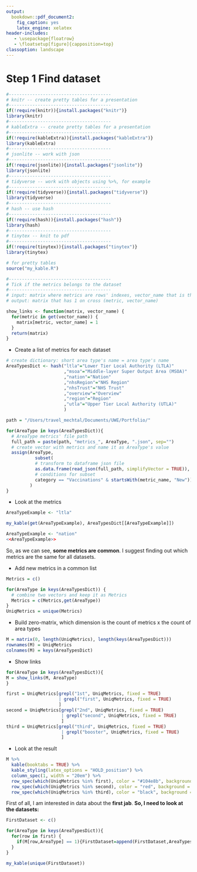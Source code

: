 ```yaml
---
output:
  bookdown::pdf_document2:
    fig_caption: yes
    latex_engine: xelatex
header-includes:
   - \usepackage{floatrow}
   - \floatsetup[figure]{capposition=top}
classoption: landscape
---
```

# Step 1 Find dataset

```r
#---------------------------------------
# knitr -- create pretty tables for a presentation
#---------------------------------------
if(!require(knitr)){install.packages("knitr")}
library(knitr)
#---------------------------------------
# kableExtra -- create pretty tables for a presentation
#---------------------------------------
if(!require(kableExtra)){install.packages("kableExtra")}
library(kableExtra)
#---------------------------------------
# jsonlite -- work with json
#---------------------------------------
if(!require(jsonlite)){install.packages("jsonlite")}
library(jsonlite)
#---------------------------------------
# tidyverse -- work with objects using %>%, for example
#---------------------------------------
if(!require(tidyverse)){install.packages("tidyverse")}
library(tidyverse)
#---------------------------------------
# hash -- use hash
#---------------------------------------
if(!require(hash)){install.packages("hash")}
library(hash)
#---------------------------------------
# tinytex -- knit to pdf
#---------------------------------------
if(!require(tinytex)){install.packages("tinytex")}
library(tinytex)
```

```r
# for pretty tables
source("my_kable.R")
```

```r
#---------------------------------------
# Tick if the metrics belongs to the dataset
#---------------------------------------
# input: matrix where metrics are rows' indexes, vector_name that is the list of metrics and one of the columns
# output: matrix that has 1 on cross (metric, vector_name)

show_links <- function(matrix, vector_name) {
  for(metric in get(vector_name)) {
    matrix[metric, vector_name] = 1
  }
  return(matrix)
}
```

* Create a list of metrics for each dataset

```r
# create dictionary: short area type's name = area type's name
AreaTypesDict <- hash("ltla"="Lower Tier Local Authority (LTLA)"
                      ,"msoa"="Middle-layer Super Output Area (MSOA)"
                      ,"nation"="Nation"
                      ,"nhsRegion"="NHS Region"
                      ,"nhsTrust"="NHS Trust"
                      ,"overview"="Overview"
                      ,"region"="Region"
                      ,"utla"="Upper Tier Local Authority (UTLA)"
                      )
```

```r
path = "/Users/travel_mechtal/Documents/UWE/Portfolio/"

for(AreaType in keys(AreaTypesDict)){
  # AreaType metrics' file path
  full_path = paste(path, "metrics_", AreaType, ".json", sep="")
  # create vector with metrics and name it as AreaType's value
  assign(AreaType, 
           subset(
           # transform to dataframe json file
           as.data.frame(read_json(full_path, simplifyVector = TRUE)),
           # conditions for subset
           category == "Vaccinations" & startsWith(metric_name, "New"))[,c("metric_name")]
         )
}
```

* Look at the metrics
```r
AreaTypeExample <- "ltla"
```

```r
my_kable(get(AreaTypeExample), AreaTypesDict[[AreaTypeExample]])
```

```r
AreaTypeExample <- "nation"
<<AreaTypeExample>>
```

So, as we can see, **some metrics are common**.
I suggest finding out which metrics are the same for all datasets.

* Add new metrics in a common list

```r
Metrics = c()

for(AreaType in keys(AreaTypesDict)) {
  # combine two vectors and keep it as Metrics
  Metrics = c(Metrics,get(AreaType))
}
UniqMetrics = unique(Metrics)
```

* Build zero-matrix, which dimension is the count of metrics x the count of area types

```r
M = matrix(0, length(UniqMetrics), length(keys(AreaTypesDict)))
rownames(M) = UniqMetrics
colnames(M) = keys(AreaTypesDict)
```

* Show links

```r
for(AreaType in keys(AreaTypesDict)){
M = show_links(M, AreaType)
}
```

```r
first = UniqMetrics[grepl("1st", UniqMetrics, fixed = TRUE) 
                    | grepl("first", UniqMetrics, fixed = TRUE)
                    ]
second = UniqMetrics[grepl("2nd", UniqMetrics, fixed = TRUE) 
                     | grepl("second", UniqMetrics, fixed = TRUE) 
                     ]
third = UniqMetrics[grepl("third", UniqMetrics, fixed = TRUE) 
                     | grepl("booster", UniqMetrics, fixed = TRUE) 
                     ]
```

* Look at the result

```r
M %>%
  kable(booktabs = TRUE) %>%
  kable_styling(latex_options = "HOLD_position") %>%
  column_spec(1, width = "20em") %>%
  row_spec(which(UniqMetrics %in% first), color = "#104e8b", background = "#d3d3d3") %>%
  row_spec(which(UniqMetrics %in% second), color = "red", background = "#d3d3d3") %>%
  row_spec(which(UniqMetrics %in% third), color = "black", background = "#d3d3d3")
```

First of all, I am interested in data about the **first jab**.
**So, I need to look at the datasets:**

```r
FirstDataset <- c()

for(AreaType in keys(AreaTypesDict)){
  for(row in first) {
    if(M[row,AreaType] == 1){FirstDataset=append(FirstDataset,AreaTypesDict[[AreaType]])}
  }
}

my_kable(unique(FirstDataset))
```
